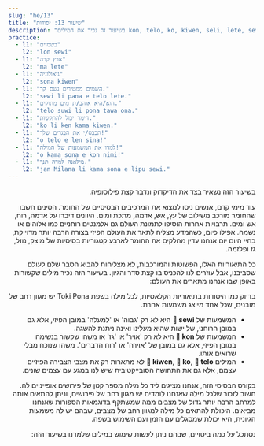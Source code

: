 ```yaml
---
slug: "he/13"
title: "שיעור 13: יסודות"
description: "בשיעור זה נכיר את המילים kon, telo, ko, kiwen, seli, lete, sewi!"
practice:
  - l1: "בשמיים"
    l2: "lon sewi"
  - l1: "ארץ קרה"
    l2: "ma lete"
  - l1: "גיאולוגיה"
    l2: "sona kiwen"
  - l1: "השמים ממטירים גשם קר."
    l2: "sewi li pana e telo lete."
  - l1: "הוא/היא אוהב/ת מים מתוקים."
    l2: "telo suwi li pona tawa ona."
  - l1: "חימר יכול להתקשות."
    l2: "ko li ken kama kiwen."
  - l1: "תכבס/י את הבגדים שלך!"
    l2: "o telo e len sina!"
  - l1: "למדו את המשמעות של המילה!"
    l2: "o kama sona e kon nimi!"
  - l1: "מילאנה למדה תנך."
    l2: "jan Milana li kama sona e lipu sewi."
---
```



<div dir="rtl">

בשיעור הזה נשאיר בצד את הדיקדוק ונדבר קצת פילוסופיה.

עוד מימי קדם, אנשים ניסו למצוא את המרכיבים הבסיסיים של החומר. הסינים חשבו שהחומר מורכב משילוב של עץ, אש, אדמה, מתכת ומים. היוונים דיברו על אדמה, רוח, אש ומים. תרבויות אחרות הוסיפו לתמונת העולם גם אלמנטים רוחניים כמו אלוהים או נשמה. אפילו כיום, כשהמדע מצליח לתאר את העולם הפיזי בצורה הרבה יותר מדוייקת, בחיי היום יום אנחנו עדין מחלקים את החומר לארבע קטגוריות בסיסיות של מוצק, נוזל, גז ופלזמה.

כל התיאוריות האלו, הפשוטות והמורכבות, לא מצליחות להביא הסבר שלם לעולם שסביבנו, אבל עוזרים לנו להכניס בו קצת סדר והגיון. בשיעור הזה נכיר מילים שקשורות באופן שבו אנחנו מתארים את העולם:

<List>
  <Word sl="kon" m="אויר, נשמה, משמעות, רוח הדברים." />
  <Word sl="telo" m="נוזל, מים" />
  <Word sl="ko" m="חומר במרקם צמיגי או אבקתי, כמו: חול, חימר, בצק או דבק" />
  <Word sl="kiwen" m="חומר מוצק, כמו: אבן, עץ, מתכת" />
  <Word sl="seli" m="אש, חם, לשרוף" />
  <Word sl="lete" m="קר, קור" />
  <Word sl="sewi" m="שמים, גבוה, נשמה" />
</List>

בדיוק כמו היסודות בתיאוריות הקלאסיות, לכל מילה בשפת Toki Pona יש מגוון רחב של מובנים, שכל אחד מייצג משמעות אחרת. 

* המשמעות של **󱥚 sewi** היא לא רק 'גבוה' או 'למעלה' במובן הפיזי, אלא גם במובן הרוחני, של ישות שהיא מעלינו ואינה ניתנת להשגה.
* המשמעות של **󱤝 kon** היא לא רק 'אויר' או 'גז' או משהו שקשור בנשימה במובן הפיזי, אלא גם במובן של 'אוירה' או 'רוח הדברים'. משהו שנוכח מבלי שרואים אותו. 
* המילים **󱤛 kiwen**, **󱤜 ko**, **󱥪 telo** לא מתארות רק את מצבי הצבירה הפיזיים עצמם, אלא גם את התחושה הסובייקטיבית  שיש לנו במגע עם עצמים שונים. 

בקורס הבסיסי הזה, אנחנו מציגים ליד כל מילה מספר קטן של פירושים אופייניים לה. חשוב לזכור שלכל מילה שאנחנו לומדים יש מגוון רחב של פירושים, וניתן להתאים אותה למרחב הרבה יותר גדול של מצבים ממה שמשתקף בדוגמאות הספורות שאנחנו מביאים. היכולת להתאים כל מילה למגוון רחב של מצבים, שבהם יש לה משמעות הגיונית, היא יכולת שמסגלים עם הזמן ועם השימוש בשפה.

נסתכל על כמה ביטויים, שבהם ניתן לעשות שימוש במילים שלמדנו בשיעור הזה:

<List>
  <Word sl="kiwen kasi" m="החלק הקשה של צמח כלשהו, עץ שמשמש לנגרות" />
  <Word sl="ko lete" m="מקפא, שלג" />
  <Word sl="kon sewi" m="ישות רוחנית" />
  <Word sl="telo nasa" m="משקה שגורם לשיכרות, אלכוהול" />
  <Sentence sl="lete li awen e moku." m="קור משמר את המזון." />
  <Sentence sl="seli li moku e kiwen kasi." m="האש איכלה את העץ." />
  <Sentence sl="telo li kama tan sewi." m="יורד גשם!" />
  <Sentence sl="o kama sona e kon toki!" m="יש ללמוד את המשמעות של הדברים!" />
</List>

<Practice exercises={frontmatter.practice} client:load />

</div>
